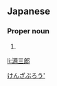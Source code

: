 ==Japanese==
{{ja-kanjitab|げん|さぶ|k2=ざぶ|ろう}}

===Proper noun===
{{ja-pos|proper|げんざぶろう}}

# {{given name|male|lang=ja}}

[[Category:Japanese male given names|けんざぶろう']]

[[li:源三郎]]